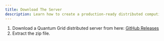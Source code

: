 ```yaml
---
title: Download The Server
description: Learn how to create a production-ready distributed computing server using Quantum Grid step by step
---
```


1. Download a Quantum Grid distributed server from here: [GitHub Releases](https://github.com/GeorgiMY/QuantumGrid/releases)
1. Extract the zip file.
